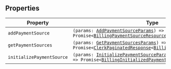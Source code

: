 ## Properties

| Property                                                       | Type                                                                                                                                                                                                                                                                                   |
| -------------------------------------------------------------- | -------------------------------------------------------------------------------------------------------------------------------------------------------------------------------------------------------------------------------------------------------------------------------------- |
| <a id="addpaymentsource"></a> `addPaymentSource`               | <code>(params: [AddPaymentSourceParams](add-payment-source-params.mdx)) => Promise\<[BillingPaymentSourceResource](/docs/reference/javascript/types/billing-payment-source-resource)\></code>                                                                                          |
| <a id="getpaymentsources"></a> `getPaymentSources`             | <code>(params: [GetPaymentSourcesParams](get-payment-sources-params.mdx)) => Promise\<[ClerkPaginatedResponse](/docs/reference/javascript/types/clerk-paginated-response)\<[BillingPaymentSourceResource](/docs/reference/javascript/types/billing-payment-source-resource)\>\></code> |
| <a id="initializepaymentsource"></a> `initializePaymentSource` | <code>(params: [InitializePaymentSourceParams](initialize-payment-source-params.mdx)) => Promise\<[BillingInitializedPaymentSourceResource](billing-initialized-payment-source-resource.mdx)\></code>                                                                                  |
